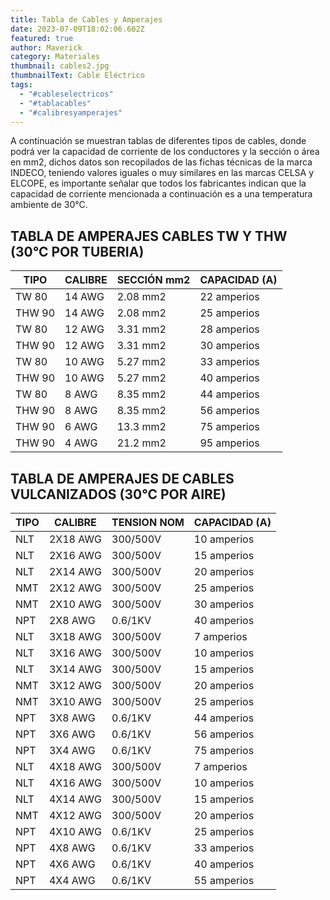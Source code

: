 ```yaml
---
title: Tabla de Cables y Amperajes
date: 2023-07-09T18:02:06.602Z
featured: true
author: Maverick
category: Materiales
thumbnail: cables2.jpg
thumbnailText: Cable Eléctrico
tags:
  - "#cableselectricos"
  - "#tablacables"
  - "#calibresyamperajes"
---
```

A continuación se muestran tablas de diferentes tipos de cables, donde podrá ver la capacidad de corriente de los conductores y la sección o área en mm2, dichos datos son recopilados de las fichas técnicas de la marca INDECO, teniendo valores iguales o muy similares en las marcas CELSA y ELCOPE, es importante señalar que todos los fabricantes indican que la capacidad de corriente mencionada a continuación es a una temperatura ambiente de 30°C.

## TABLA DE AMPERAJES CABLES TW Y THW (30°C POR TUBERIA)

| TIPO   | CALIBRE | SECCIÓN mm2 | CAPACIDAD (A) |
| ------ | ------- | ----------- | ------------- |
| TW 80  | 14 AWG  | 2.08 mm2    | 22 amperios   |
| THW 90 | 14 AWG  | 2.08 mm2    | 25 amperios   |
| TW 80  | 12 AWG  | 3.31 mm2    | 28 amperios   |
| THW 90 | 12 AWG  | 3.31 mm2    | 30 amperios   |
| TW 80  | 10 AWG  | 5.27 mm2    | 33 amperios   |
| THW 90 | 10 AWG  | 5.27 mm2    | 40 amperios   |
| TW 80  | 8 AWG   | 8.35 mm2    | 44 amperios   |
| THW 90 | 8 AWG   | 8.35 mm2    | 56 amperios   |
| THW 90 | 6 AWG   | 13.3 mm2    | 75 amperios   |
| THW 90 | 4 AWG   | 21.2 mm2    | 95 amperios   |



## TABLA DE AMPERAJES DE CABLES VULCANIZADOS (30°C POR AIRE)

| TIPO | CALIBRE  | TENSION NOM | CAPACIDAD (A) |
| ---- | -------- | ----------- | ------------- |
| NLT  | 2X18 AWG | 300/500V    | 10 amperios   |
| NLT  | 2X16 AWG | 300/500V    | 15 amperios   |
| NLT  | 2X14 AWG | 300/500V    | 20 amperios   |
| NMT  | 2X12 AWG | 300/500V    | 25 amperios   |
| NMT  | 2X10 AWG | 300/500V    | 30 amperios   |
| NPT  | 2X8 AWG  | 0.6/1KV     | 40 amperios   |
| NLT  | 3X18 AWG | 300/500V    | 7 amperios    |
| NLT  | 3X16 AWG | 300/500V    | 10 amperios   |
| NLT  | 3X14 AWG | 300/500V    | 15 amperios   |
| NMT  | 3X12 AWG | 300/500V    | 20 amperios   |
| NMT  | 3X10 AWG | 300/500V    | 25 amperios   |
| NPT  | 3X8 AWG  | 0.6/1KV     | 44 amperios   |
| NPT  | 3X6 AWG  | 0.6/1KV     | 56 amperios   |
| NPT  | 3X4 AWG  | 0.6/1KV     | 75 amperios   |
| NLT  | 4X18 AWG | 300/500V    | 7 amperios    |
| NLT  | 4X16 AWG | 300/500V    | 10 amperios   |
| NLT  | 4X14 AWG | 300/500V    | 15 amperios   |
| NMT  | 4X12 AWG | 300/500V    | 20 amperios   |
| NPT  | 4X10 AWG | 0.6/1KV     | 25 amperios   |
| NPT  | 4X8 AWG  | 0.6/1KV     | 33 amperios   |
| NPT  | 4X6 AWG  | 0.6/1KV     | 40 amperios   |
| NPT  | 4X4 AWG  | 0.6/1KV     | 55 amperios   |